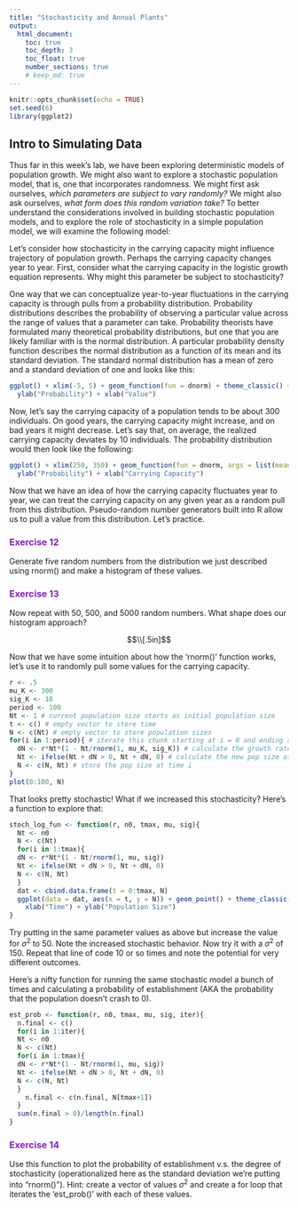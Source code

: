 ```yaml
---
title: "Stochasticity and Annual Plants"
output:
  html_document:
    toc: true
    toc_depth: 3
    toc_float: true
    number_sections: true
    # keep_md: true
---
```


```r
knitr::opts_chunk$set(echo = TRUE)
set.seed(6)
library(ggplot2)
```


## Intro to Simulating Data

Thus far in this week's lab, we have been exploring deterministic models of population growth. We might also want to explore a stochastic population model, that is, one that incorporates randomness. We might first ask ourselves, _which parameters are subject to vary randomly?_ We might also ask ourselves, _what form does this random variation take?_ To better understand the considerations involved in building stochastic population models, and to explore the role of stochasticity in a simple population model, we will examine the following model:

Let's consider how stochasticity in the carrying capacity might influence trajectory of population growth. Perhaps the carrying capacity changes year to year. First, consider what the carrying capacity in the logistic growth equation represents. Why might this parameter be subject to stochasticity?

One way that we can conceptualize year-to-year fluctuations in the carrying capacity is through pulls from a probability distribution. Probability distributions describes the probability of observing a particular value across the range of values that a parameter can take. Probability theorists have formulated many theoretical probability distributions, but one that you are likely familiar with is the normal distribution. A particular probability density function describes the normal distribution as a function of its mean and its standard deviation. The standard normal distribution has a mean of zero and a standard deviation of one and looks like this:

```r
ggplot() + xlim(-5, 5) + geom_function(fun = dnorm) + theme_classic() + 
  ylab("Probability") + xlab("Value")
```

 Now, let's say the carrying capacity of a population tends to be about 300 individuals. On good years, the carrying capacity might increase, and on bad years it might decrease. Let's say that, on average, the realized carrying capacity deviates by 10 individuals. The probability distribution would then look like the following:
 
```r
ggplot() + xlim(250, 350) + geom_function(fun = dnorm, args = list(mean = 300, sd = 10)) + theme_classic() + 
  ylab("Probability") + xlab("Carrying Capacity")
```

Now that we have an idea of how the carrying capacity fluctuates year to year, we can treat the carrying capacity on any given year as a random pull from this distribution. Pseudo-random number generators built into R allow us to pull a value from this distribution. Let's practice. 

### <span style="color: #871FBF;">Exercise 12</span>
Generate five random numbers from the distribution we just described using rnorm() and make a histogram of these values. 
<br>

### <span style="color: #871FBF;">Exercise 13</span>
Now repeat with 50, 500, and 5000 random numbers. What shape does our histogram approach?

$$\\[.5in]$$

Now that we have some intuition about how the 'rnorm()' function works, let's use it to randomly pull some values for the carrying capacity. 

```r
r <- .5
mu_K <- 300
sig_K <- 10
period <- 100
Nt <- 1 # current population size starts as initial population size
t <- c() # empty vector to store time
N <- c(Nt) # empty vector to store population sizes
for(i in 1:period){ # iterate this chunk starting at i = 0 and ending at i = period
  dN <- r*Nt*(1 - Nt/rnorm(1, mu_K, sig_K)) # calculate the growth rate at i
  Nt <- ifelse(Nt + dN > 0, Nt + dN, 0) # calculate the new pop size at i
  N <- c(N, Nt) # store the pop size at time i
}
plot(0:100, N)
```

That looks pretty stochastic! What if we increased this stochasticity? Here's a function to explore that:

```r
stoch_log_fun <- function(r, n0, tmax, mu, sig){
  Nt <- n0
  N <- c(Nt)
  for(i in 1:tmax){
  dN <- r*Nt*(1 - Nt/rnorm(1, mu, sig))
  Nt <- ifelse(Nt + dN > 0, Nt + dN, 0)
  N <- c(N, Nt)
  }
  dat <- cbind.data.frame(t = 0:tmax, N)
  ggplot(data = dat, aes(x = t, y = N)) + geom_point() + theme_classic(base_size = 15) +
    xlab("Time") + ylab("Population Size")
}
```

Try putting in the same parameter values as above but increase the value for $\sigma^2$ to 50. Note the increased stochastic behavior. Now try it with a $\sigma^2$ of 150. Repeat that line of code 10 or so times and note the potential for very different outcomes. 

Here's a nifty function for running the same stochastic model a bunch of times and calculating a probability of establishment (AKA the probability that the population doesn't crash to 0). 

```r
est_prob <- function(r, n0, tmax, mu, sig, iter){
  n.final <- c()
  for(i in 1:iter){
  Nt <- n0
  N <- c(Nt)
  for(i in 1:tmax){
  dN <- r*Nt*(1 - Nt/rnorm(1, mu, sig))
  Nt <- ifelse(Nt + dN > 0, Nt + dN, 0)
  N <- c(N, Nt)
  }
    n.final <- c(n.final, N[tmax+1])
  }
  sum(n.final > 0)/length(n.final)
}
```

### <span style="color: #871FBF;">Exercise 14</span>
Use this function to plot the probability of establishment v.s. the degree of stochasticity (operationalized here as the standard deviation we're putting into "rnorm()"). Hint: create a vector of values $\sigma^2$ and create a for loop that iterates the 'est_prob()' with each of these values. 
<br>
